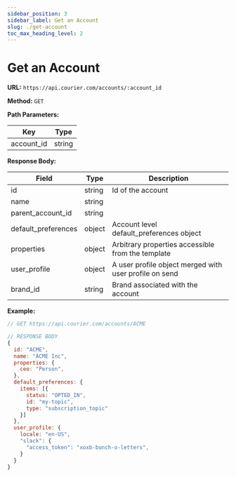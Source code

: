 ```yaml
---
sidebar_position: 3
sidebar_label: Get an Account
slug: ./get-account
toc_max_heading_level: 2
---
```


# Get an Account

**URL:** `https://api.courier.com/accounts/:account_id`

**Method:** `GET`

**Path Parameters:**

| Key        | Type   |
| ---------- | ------ |
| account_id | string |

**Response Body:**

| Field               | Type   | Description                                            |
| ------------------- | ------ | ------------------------------------------------------ |
| id                  | string | Id of the account                                      |
| name                | string |                                                        |
| parent_account_id   | string |                                                        |
| default_preferences | object | Account level default_preferences object               |
| properties          | object | Arbitrary properties accessible from the template      |
| user_profile        | object | A user profile object merged with user profile on send |
| brand_id            | string | Brand associated with the account                      |

**Example:**

```js
// GET https://api.courier.com/accounts/ACME

// RESPONSE BODY
{
  id: "ACME",
  name: "ACME Inc",
  properties: {
    ceo: "Person",
  },
  default_preferences: {
    items: [{
      status: "OPTED_IN",
      id: "my-topic",
      type: "subscription_topic"
    }]
  },
  user_profile: {
    locale: "en-US",
    "slack": {
      "access_token": "xoxb-bunch-o-letters",
    }
  }
}
```
